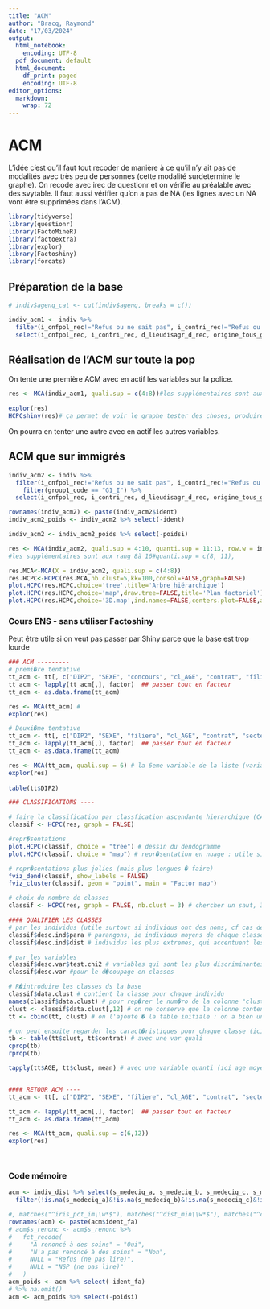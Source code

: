 ```yaml
---
title: "ACM"
author: "Bracq, Raymond"
date: "17/03/2024"
output:
  html_notebook: 
    encoding: UTF-8
  pdf_document: default
  html_document:
    df_print: paged
    encoding: UTF-8
editor_options:
  markdown:
    wrap: 72
---
```


# ACM

L'idée c'est qu'il faut tout recoder de manière à ce qu'il n'y ait pas de modalités avec très peu de personnes (cette modalité surdetermine le graphe). On recode avec irec de questionr et on vérifie au préalable avec des svytable.
Il faut aussi vérifier qu'on a pas de NA (les lignes avec un NA vont être supprimées dans l'ACM).

```r
library(tidyverse)
library(questionr)
library(FactoMineR)
library(factoextra)
library(explor)
library(Factoshiny)
library(forcats)
```

## Préparation de la base

```r
# indiv$agenq_cat <- cut(indiv$agenq, breaks = c())
```


```r
indiv_acm1 <- indiv %>%
  filter(i_cnfpol_rec!="Refus ou ne sait pas", i_contri_rec!="Refus ou ne sait pas", d_lieudisagr_d_rec!="Refus ou ne sait pas") %>% 
  select(i_cnfpol_rec, i_contri_rec, d_lieudisagr_d_rec, origine_tous_g2_rec, l_immi_rec, a_rquart_code, l_quart_secu_rec, qpv_i_rec) #, durtotfrm, durar2, agenq
```

## Réalisation de l'ACM sur toute la pop
On tente une première ACM avec en actif les variables sur la police. 

```r
res <- MCA(indiv_acm1, quali.sup = c(4:8))#les supplémentaires sont aux rang 8à 16#quanti.sup = c(8, 11),
```


```r
explor(res)
HCPCshiny(res)# ça permet de voir le graphe tester des choses, produire un rapport automatique et tester la classification
```

On pourra en tenter une autre avec en actif les autres variables.


## ACM que sur immigrés

```r
indiv_acm2 <- indiv %>%
  filter(i_cnfpol_rec!="Refus ou ne sait pas", i_contri_rec!="Refus ou ne sait pas", d_lieudisagr_d_rec!="Refus ou ne sait pas") %>% 
    filter(group1_code == "G1_I") %>% 
  select(i_cnfpol_rec, i_contri_rec, d_lieudisagr_d_rec, origine_tous_g2_rec, l_immi_rec, a_rquart_code, l_quart_secu_rec, qpv_i_rec, sexee_rec, csnq_ego_rec, durtotfrm, durar2, agenq, ident, poidsi)  

rownames(indiv_acm2) <- paste(indiv_acm2$ident)
indiv_acm2_poids <- indiv_acm2 %>% select(-ident) 

indiv_acm2 <- indiv_acm2_poids %>% select(-poidsi)

```

```r
res <- MCA(indiv_acm2, quali.sup = 4:10, quanti.sup = 11:13, row.w = indiv_acm2_poids$poidsi)
#les supplémentaires sont aux rang 8à 16#quanti.sup = c(8, 11),
```

```r
res.MCA<-MCA(X = indiv_acm2, quali.sup = c(4:8))
res.HCPC<-HCPC(res.MCA,nb.clust=5,kk=100,consol=FALSE,graph=FALSE)
plot.HCPC(res.HCPC,choice='tree',title='Arbre hiérarchique')
plot.HCPC(res.HCPC,choice='map',draw.tree=FALSE,title='Plan factoriel')
plot.HCPC(res.HCPC,choice='3D.map',ind.names=FALSE,centers.plot=FALSE,angle=60,title='Arbre hiérarchique sur le plan factoriel'
```


### Cours ENS - sans utiliser Factoshiny
Peut être utile si on veut pas passer par Shiny parce que la base est trop lourde
```r
### ACM ---------
# premi�re tentative
tt_acm <- tt[, c("DIP2", "SEXE", "concours", "cl_AGE", "contrat", "filiere", "secteur")]
tt_acm <- lapply(tt_acm[,], factor)  ## passer tout en facteur
tt_acm <- as.data.frame(tt_acm)

res <- MCA(tt_acm) # 
explor(res)

# Deuxi�me tentative
tt_acm <- tt[, c("DIP2", "SEXE", "filiere", "cl_AGE", "contrat", "secteur2", "tps_partiel", "traj_statut", "pcs", "traj_cho", "traj_empl")] # retrait de "concours"
tt_acm <- lapply(tt_acm[,], factor)  ## passer tout en facteur
tt_acm <- as.data.frame(tt_acm)

res <- MCA(tt_acm, quali.sup = 6) # la 6eme variable de la liste (variable "secteur2") est ajout�e en suppl�mentaire
explor(res)
    
table(tt$DIP2)

### CLASSIFICATIONS ----

# faire la classification par classfication ascendante hierarchique (CAH, HCPC en anglais)
classif <- HCPC(res, graph = FALSE) 

#repr�sentations
plot.HCPC(classif, choice = "tree") # dessin du dendogramme
plot.HCPC(classif, choice = "map") # repr�sentation en nuage : utile si peu d'individus

# repr�sentations plus jolies (mais plus longues � faire)
fviz_dend(classif, show_labels = FALSE)
fviz_cluster(classif, geom = "point", main = "Factor map")

# choix du nombre de classes
classif <- HCPC(res, graph = FALSE, nb.clust = 3) # chercher un saut, 3 classes semblent pertinentes

#### QUALIFIER LES CLASSES
# par les individus (utile surtout si individus ont des noms, cf cas des communes d'IdF)
classif$desc.ind$para # parangons, ie individus moyens de chaque classe
classif$desc.ind$dist # individus les plus extremes, qui accentuent les cara de la classe

# par les variables
classif$desc.var$test.chi2 # variables qui sont les plus discriminantes
classif$desc.var #pour le d�coupage en classes

# R�introduire les classes ds la base
classif$data.clust # contient la classe pour chaque individu
names(classif$data.clust) # pour rep�rer le num�ro de la colonne "clust" (ici : 12)
clust <- classif$data.clust[,12] # on ne conserve que la colonne contenant les classes
tt <- cbind(tt, clust) # on l'ajoute � la table initiale : on a bien une variable clust qui contient la classe � laquelle appartient l'individu

# on peut ensuite regarder les caract�ristiques pour chaque classe (ici le type de contrat)
tb <- table(tt$clust, tt$contrat) # avec une var quali
cprop(tb)
rprop(tb)

tapply(tt$AGE, tt$clust, mean) # avec une variable quanti (ici age moyen de chaque classe)


#### RETOUR ACM ----
tt_acm <- tt[, c("DIP2", "SEXE", "filiere", "cl_AGE", "contrat", "secteur2", "tps_partiel", "traj_statut", "pcs", "traj_cho", "traj_empl", "clust")]

tt_acm <- lapply(tt_acm[,], factor)  ## passer tout en facteur
tt_acm <- as.data.frame(tt_acm)

res <- MCA(tt_acm, quali.sup = c(6,12))
explor(res)




```

### Code mémoire
```r
acm <- indiv_dist %>% select(s_medeciq_a, s_medeciq_b, s_medeciq_c, s_medeciq_e, s_medeciq_f, s_etat_rec, s_medeciq_g, s_ren_queren_spe, s_ren_queren_gen, s_ren_queren_dent, s_ren_queren_medoc, s_ren_queren_lun, s_ren_queren_analyses, s_ren_queren_imagerie,  s_rec_ren_gen, s_rec_ren_spe, s_renonc_acm, s_medeciq_acm, s_ren_pqren_cout, s_ren_pqren_attente, s_ren_pqren_qui, s_ren_pqren_papier, s_ren_pqren_peur, s_ren_pqren_tps_loin,l_immi, group1, origine_tous_g2, sexee, csnq_ego, s_secuq, s_secuq_refus, dureeorigine,  s_traite, s_traite_peau,  s_maladi, s_limite, s_medeciq_d, frott_ap_25, agenq, durtotfrm, imc,ident_fa, poidsi) %>% data.frame() %>% 
  filter(!is.na(s_medeciq_a)&!is.na(s_medeciq_b)&!is.na(s_medeciq_c)&!is.na(s_medeciq_e)&!is.na(s_medeciq_f))

#, matches("^iris_pct_im\\w*$"), matches("^dist_min\\w*$"), matches("^com_apl_\\w*$"),  matches("^lib_dist_min\\w*$")
rownames(acm) <- paste(acm$ident_fa)
# acm$s_renonc <- acm$s_renonc %>%
#   fct_recode(
#     "A renoncé à des soins" = "Oui",
#     "N'a pas renoncé à des soins" = "Non",
#     NULL = "Refus (ne pas lire)",
#     NULL = "NSP (ne pas lire)"
#   )
acm_poids <- acm %>% select(-ident_fa) 
# %>% na.omit()
acm <- acm_poids %>% select(-poidsi)
```

